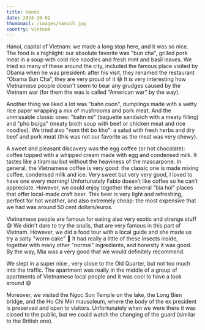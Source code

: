 ```yaml
---
title: Hanoi
date: 2024-10-01
thumbnail: /images/hanoi5.jpg
country: vietnam
---
```


Hanoi, capital of Vietnam: we made a long stop here, and it was so nice. The food is a highlight: our absolute favorite was "bun cha",  grilled pork meat in a soup with cold rice noodles and fresh mint and basil leaves. We tried so many of these around the city, included the famous place visited by Obama when he was president: after his visit, they renamed the restaurant “Obama Bun Cha”, they are very proud of it 😅 It is very interesting how Vietnamese people doesn't seem to bear any grudges caused by the Vietnam war (for them the was is called “American war” by the way). 

<ImageComponent src="/images/hanoi8.jpg" alt="hanoi" />
<ImageComponent src="/images/hanoi13.jpg" alt="hanoi" />

Another thing we liked a lot was "bahn cuon", dumplings made with a wetty rice paper wrapping a mix of mushrooms and pork meat. And the unmissable classic ones: "bahn mi" (baguette sandwich with a meaty filling) and "pho bo/ga" (meaty broth soup with beef or chicken meat and rice noodles). We tried also "nom thit bo kho": a salad with fresh herbs and dry beef and pork meat (this was not our favorite as the meat was very chewy).

<ImageComponent src="/images/hanoi3.jpg" alt="hanoi" />
<ImageComponent src="/images/hanoi11.jpg" alt="hanoi" />
<ImageComponent src="/images/hanoi10.jpg" alt="hanoi" />
<ImageComponent src="/images/hanoi9.jpg" alt="hanoi" />
<ImageComponent src="/images/hanoi2.jpg" alt="hanoi" />

A sweet and pleasant discovery was the egg coffee (or hot chocolate): coffee topped with a whipped cream made with egg and condensed milk. It tastes like a tiramisu but without the heaviness of the mascarpone. In general, the Vietnamese coffee is very good: the classic one is made mixing coffee, condensed milk and ice. Very sweet but very very good, I loved to have one every morning! Unfortunately Fabio doesn’t like coffee so he can’t appreciate. However, we could enjoy together the several "bia hoi" places that offer local-made craft beer. This beer is very light and refreshing, perfect for hot weather, and also extremely cheap: the most expensive that we had was around 50 cent dollars/euros.

<ImageComponent src="/images/hanoi6.jpg" alt="hanoi" />
<ImageComponent src="/images/hanoi1.jpg" alt="hanoi" />

Vietnamese people are famous for eating also very exotic and strange stuff 😅 We didn't dare to try the snails, that are very famous in this part of Vietnam. However, we did a food tour with a local guide and she made us try a salty "worm cake" 🤣 It had really a little of these insects inside, together with many other "normal" ingredients, and honestly it was good. By the way, Mia was a very good <LinkComponent text="tour guide" href="https://www.tripadvisor.co.uk/Attraction_Review-g293924-d5583955-Reviews-Hanoi_Street_Food_Tour-Hanoi.html" /> that we would definitely recommend.

<ImageComponent src="/images/hanoi12.jpg" alt="hanoi" />
<ImageComponent src="/images/hanoi4.jpg" alt="hanoi" />

We slept in a super nice <LinkComponent href="https://www.airbnb.com/rooms/1036201658328417723" text="Airbnb apartment" />, very close to the Old Quarter, but not too much into the traffic. The apartment was really in the middle of a group of apartments of Vietnamese local people and it was cool to have a look around 😄

<ImageComponent src="/images/hanoi7.jpg" alt="hanoi" />
<ImageComponent src="/images/hanoi15.jpg" alt="hanoi" />

Moreover, we visited the Ngoc Son Temple on the lake, the Long Bien bridge, and the Ho Chi Min mausoleum, where the body of the ex president is preserved and open to visitors. Unfortunately when we were there it was closed to the public, but we could watch the changing of the guard (similar to the British one).

<ImageComponent src="/images/hanoi14.jpg" alt="hanoi" />
<ImageComponent src="/images/hanoi16.jpg" alt="hanoi" />
<ImageComponent src="/images/hanoi17.jpg" alt="hanoi" />
<ImageComponent src="/images/hanoi5.jpg" alt="hanoi" />


